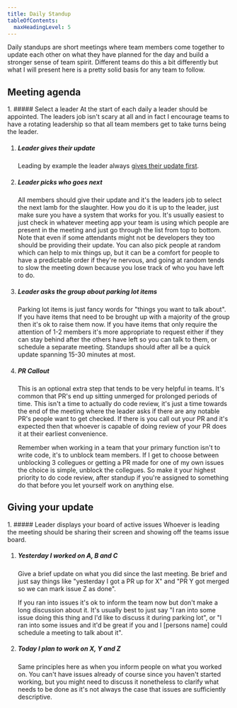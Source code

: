```yaml
---
title: Daily Standup
tableOfContents:
  maxHeadingLevel: 5
---
```



Daily standups are short meetings where team members come together to update each other on what they have planned for the day and build a stronger sense of team spirit. Different teams do this a bit differently but what I will present here is a pretty solid basis for any team to follow.

## Meeting agenda

<Steps>
1. ##### Select a leader
    At the start of each daily a leader should be appointed. The leaders job isn't scary at all and in fact I encourage teams to have a rotating leadership so that all team members get to take turns being the leader.

1. ##### Leader gives their update

   Leading by example the leader always [gives their update first](#giving-your-update).

1. ##### Leader picks who goes next

   All members should give their update and it's the leaders job to select the next lamb for the slaughter. How you do it is up to the leader, just make sure you have a system that works for you. It's usually easiest to just check in whatever meeting app your team is using which people are present in the meeting and just go through the list from top to bottom. Note that even if some attendants might not be developers they too should be providing their update. You can also pick people at random which can help to mix things up, but it can be a comfort for people to have a predictable order if they're nervous, and going at random tends to slow the meeting down because you lose track of who you have left to do.

1. ##### Leader asks the group about parking lot items

   Parking lot items is just fancy words for "things you want to talk about". If you have items that need to be brought up with a majority of the group then it's ok to raise them now. If you have items that only require the attention of 1-2 members it's more appropriate to request either if they can stay behind after the others have left so you can talk to them, or schedule a separate meeting. Standups should after all be a quick update spanning 15-30 minutes at most.

1. ##### PR Callout

   This is an optional extra step that tends to be very helpful in teams. It's common that PR's end up sitting unmerged for prolonged periods of time. This isn't a time to actually do code review, it's just a time towards the end of the meeting where the leader asks if there are any notable PR's people want to get checked. If there is you call out your PR and it's expected then that whoever is capable of doing review of your PR does it at their earliest convenience.

   Remember when working in a team that your primary function isn't to write code, it's to unblock team members. If I get to choose between unblocking 3 collegues or getting a PR made for one of my own issues the choice is simple, unblock the collegues. So make it your highest priority to do code review, after standup if you're assigned to something do that before you let yourself work on anything else.

</Steps>

## Giving your update

<Steps>
1. ##### Leader displays your board of active issues
    Whoever is leading the meeting should be sharing their screen and showing off the teams issue board.

1. ##### Yesterday I worked on A, B and C

   Give a brief update on what you did since the last meeting. Be brief and just say things like "yesterday I got a PR up for X" and "PR Y got merged so we can mark issue Z as done".

   If you ran into issues it's ok to inform the team now but don't make a long discussion about it. It's usually best to just say "I ran into some issue doing this thing and I'd like to discuss it during parking lot", or "I ran into some issues and it'd be great if you and I [persons name] could schedule a meeting to talk about it".

1. ##### Today I plan to work on X, Y and Z
   Same principles here as when you inform people on what you worked on. You can't have issues already of course since you haven't started working, but you might need to discuss it nonetheless to clarify what needs to be done as it's not always the case that issues are sufficiently descriptive.

</Steps>

